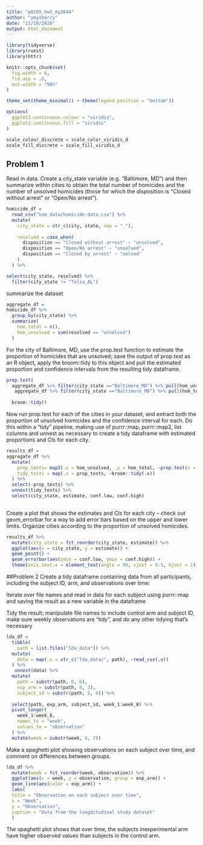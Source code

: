 ```yaml
---
title: "p8105_hw5_my2644"
author: "ymysherry"
date: "11/18/2020"
output: html_document
---
```


```r
library(tidyverse)
library(rvest)
library(httr)

```

```r
knitr::opts_chunk$set(
  fig.width = 6,
  fid.asp = .6,
  out.width = "90%"
)

theme_set(theme_minimal() + theme(legend.position = "bottom"))

options(
  ggplot2.continuous.colour = "viridis",
  ggplot2.continuous.fill = "viridis"
)

scale_colour_discrete = scale_color_viridis_d
scale_fill_discrete = scale_fill_viridis_d
```

## Problem 1
Read in data. Create a city_state variable (e.g. “Baltimore, MD”) and then summarize within cities to obtain the total number of homicides and the number of unsolved homicides (those for which the disposition is “Closed without arrest” or “Open/No arrest”).
```r
homicide_df = 
  read_csv("hom_data/homicide-data.csv") %>% 
  mutate(
    city_state = str_c(city, state, sep = "_"),
    
    resolved = case_when(
      disposition == "Closed without arrest" ~ "unsolved",
      disposition == "Open/No arrest" ~ "unsolved",
      disposition == "Closed by arrest" ~ "solved"
    )
  ) %>% 

select(city_state, resolved) %>% 
  filter(city_state != "Tulsa_AL")
```

summarize the dataset

```r
aggregate_df = 
homicide_df %>% 
  group_by(city_state) %>% 
  summarize(
    hom_total = n(),
    hom_unsolved = sum(resolved == "unsolved")
  )
```

For the city of Baltimore, MD, use the prop.test function to estimate the proportion of homicides that are unsolved; save the output of prop.test as an R object, apply the broom::tidy to this object and pull the estimated proportion and confidence intervals from the resulting tidy dataframe.

```r
prop.test(
  aggregate_df %>% filter(city_state =="Baltimore_MD") %>% pull(hom_unsolved),
   aggregate_df %>% filter(city_state =="Baltimore_MD") %>% pull(hom_total)) %>% 
  
  broom::tidy()
```

Now run prop.test for each of the cities in your dataset, and extract both the proportion of unsolved homicides and the confidence interval for each. Do this within a “tidy” pipeline, making use of purrr::map, purrr::map2, list columns and unnest as necessary to create a tidy dataframe with estimated proportions and CIs for each city.
```r
results_df =
aggregate_df %>% 
  mutate(
    prop_tests= map2(.x = hom_unsolved, .y = hom_total, ~prop.test(x = .x, n = .y)),
    tidy_tests = map(.x = prop_tests, ~broom::tidy(.x))
  ) %>%
  select(-prop_tests) %>%
  unnest(tidy_tests) %>%
  select(city_state, estimate, conf.low, conf.high)
  
```


Create a plot that shows the estimates and CIs for each city – check out geom_errorbar for a way to add error bars based on the upper and lower limits. Organize cities according to the proportion of unsolved homicides.
 
```r
results_df %>%
  mutate(city_state = fct_reorder(city_state, estimate)) %>%
  ggplot(aes(x = city_state, y = estimate)) +
  geom_point() +
  geom_errorbar(aes(ymin = conf.low, ymax = conf.high)) +
  theme(axis.text.x = element_text(angle = 90, vjust = 0.5, hjust = 1))
```
##Problem 2
Create a tidy dataframe containing data from all participants, including the subject ID, arm, and observations over time:

Iterate over file names and read in data for each subject using purrr::map and saving the result as a new variable in the dataframe

Tidy the result; manipulate file names to include control arm and subject ID, make sure weekly observations are “tidy”, and do any other tidying that’s necessary
```r
lda_df = 
  tibble(
    path = list.files("lda_data")) %>% 
  mutate(
    data = map(.x = str_c("lda_data/", path), ~read_csv(.x))
  ) %>%
   unnest(data) %>% 
  mutate(
    path = substr(path, 0, 6),
    exp_arm = substr(path, 0, 3),
    subject_id = substr(path, 5, 6)) %>%
  
  select(path, exp_arm, subject_id, week_1:week_8) %>%
  pivot_longer(
    week_1:week_8,
    names_to = "week",
    values_to = "observation"
  ) %>%
  mutate(week = substr(week, 6, 7))

```


Make a spaghetti plot showing observations on each subject over time, and comment on differences between groups.
```r
lda_df %>%
  mutate(week = fct_reorder(week, observation)) %>%
  ggplot(aes(x = week, y = observation, group = exp_arm)) +
  geom_line(aes(color = exp_arm)) + 
  labs(
  title = "Observation on each subject over time",
  x = "Week",
  y = "Observation",
  caption = "Data from the longditudinal study dataset"
  )
```
The spaghetti plot shows that over time, the subjects inexperimental arm have higher observed values than subjects in the control arm.









